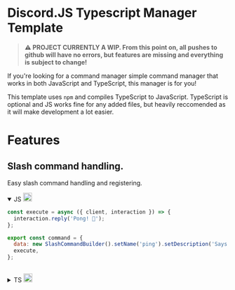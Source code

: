 # Discord.JS Typescript Manager Template

> **⚠️ PROJECT CURRENTLY A WIP. From this point on, all pushes to github will have no errors, but features are missing and everything is subject to change!**

If you're looking for a command manager simple command manager that works in both JavaScript and TypeScript, this manager is for you!

This template uses `npm` and compiles TypeScript to JavaScript. TypeScript is optional and JS works fine for any added files, but heavily reccomended as it will make development a lot easier.

# Features

## Slash command handling.

<picture src="https://user-images.githubusercontent.com/29359616/209444996-3e3e84e6-5384-4886-8090-20ce4ef3d573.png" style="width:20px"></picture>


Easy slash command handling and registering.

<details open>
  <summary>JS <picture><img width="20" style="width:20px;" src="https://user-images.githubusercontent.com/29359616/209444996-3e3e84e6-5384-4886-8090-20ce4ef3d573.png"/></summary></picture>
  
```js
const execute = async ({ client, interaction }) => {
  interaction.reply('Pong! 🏓');
};

export const command = {
  data: new SlashCommandBuilder().setName('ping').setDescription('Says pong'),
  execute,
};
 
```

</details>

<details>
  <summary>TS <picture><img src="https://user-images.githubusercontent.com/29359616/209448712-594f0ef2-f63a-4009-a9b6-a22c85285ddd.png" style="width:20px;"/></picture></summary>

```ts
const execute = async ({
  client,
  interaction,
}: CommandProps): Promise<Execute> => {
  interaction.reply('Pong! 🏓');
};

export const command: Command = {
  data: new SlashCommandBuilder().setName('ping').setDescription('Says pong'),
  execute,
};
```

</details>

